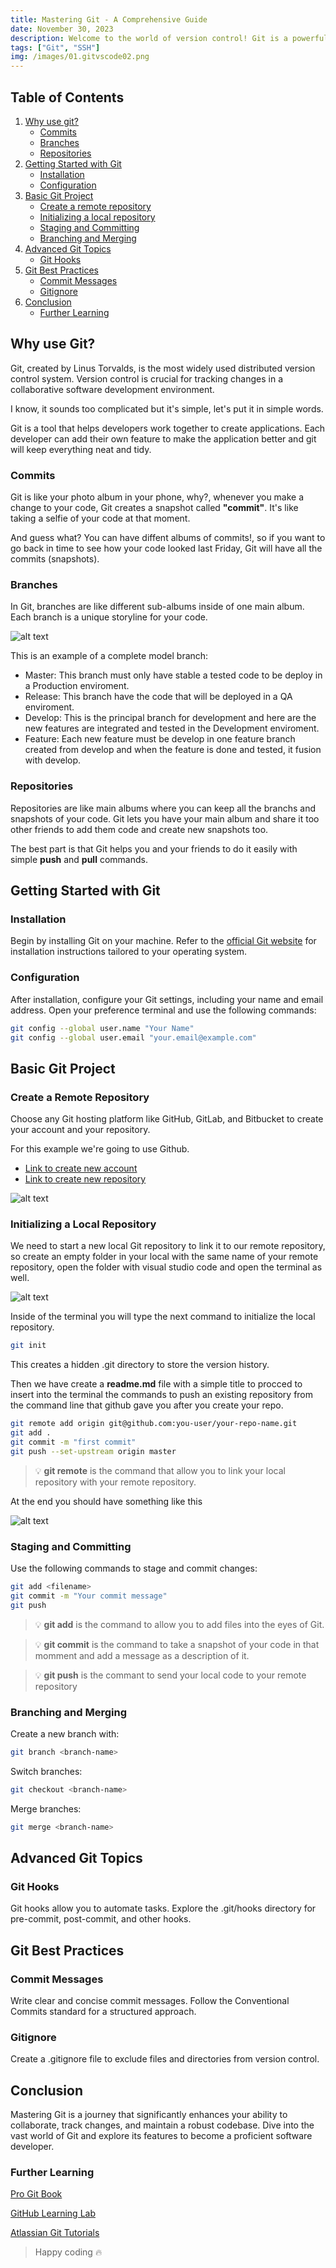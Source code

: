 ```yaml
---
title: Mastering Git - A Comprehensive Guide
date: November 30, 2023
description: Welcome to the world of version control! Git is a powerful tool that allows developers to track changes, collaborate seamlessly, and maintain the integrity of their codebase. In this comprehensive guide, we'll delve into the key concepts and advanced features of Git to help you become a Git master.
tags: ["Git", "SSH"]
img: /images/01.gitvscode02.png
---
```


## Table of Contents

1. [Why use git?](#why-use-git)
   - [Commits](#commits)
   - [Branches](#branches)
   - [Repositories](#repositories)
2. [Getting Started with Git](#getting-started-with-git)
   - [Installation](#installation)
   - [Configuration](#configuration)
3. [Basic Git Project](#basic-git-project)
   - [Create a remote repository](#create-a-remote-repository)
   - [Initializing a local repository](#initializing-a-repository)
   - [Staging and Committing](#staging-and-committing)
   - [Branching and Merging](#branching-and-merging)
4. [Advanced Git Topics](#advanced-git-topics)
   - [Git Hooks](#git-hooks)
5. [Git Best Practices](#git-best-practices)
   - [Commit Messages](#commit-messages)
   - [Gitignore](#gitignore)
6. [Conclusion](#conclusion)
   - [Further Learning](#further-learning)

## Why use Git?

Git, created by Linus Torvalds, is the most widely used distributed version control system. Version control is crucial for tracking changes in a collaborative software development environment.

I know, it sounds too complicated but it's simple, let's put it in simple words.

Git is a tool that helps developers work together to create applications. Each developer can add their own feature to make the application better and git will keep everything neat and tidy.

### Commits

Git is like your photo album in your phone, why?, whenever you make a change to your code, Git creates a snapshot called **"commit"**. It's like taking a selfie of your code at that moment.

And guess what? You can have diffent albums of commits!, so if you want to go back in time to see how your code looked last Friday, Git will have all the commits (snapshots).

### Branches

In Git, branches are like different sub-albums inside of one main album. Each branch is a unique storyline for your code.

![alt text](./images/01.gitbranches.png)

This is an example of a complete model branch:

- Master: This branch must only have stable a tested code to be deploy in a Production enviroment.
- Release: This branch have the code that will be deployed in a QA enviroment.
- Develop: This is the principal branch for development and here are the new features are integrated and tested in the Development enviroment.
- Feature: Each new feature must be develop in one feature branch created from develop and when the feature is done and tested, it fusion with develop.

### Repositories

Repositories are like main albums where you can keep all the branchs and snapshots of your code. Git lets you have your main album and share it too other friends to add them code and create new snapshots too.

The best part is that Git helps you and your friends to do it easily with simple **push** and **pull** commands.

## Getting Started with Git

### Installation

Begin by installing Git on your machine. Refer to the [official Git website](https://git-scm.com/) for installation instructions tailored to your operating system.

### Configuration

After installation, configure your Git settings, including your name and email address. Open your preference terminal and use the following commands:

```bash
git config --global user.name "Your Name"
git config --global user.email "your.email@example.com"
```

## Basic Git Project

### Create a Remote Repository

Choose any Git hosting platform like GitHub, GitLab, and Bitbucket to create your account and your repository.

For this example we're going to use Github.

- [Link to create new account](https://github.com/joi)
- [Link to create new repository](https://github.com/new)

![alt text](./images/01.githubnew.png)

### Initializing a Local Repository

We need to start a new local Git repository to link it to our remote repository, so create an empty folder in your local with the same name of your remote repository, open the folder with visual studio code and open the terminal as well.

![alt text](./images/01.gitvscode.png)

Inside of the terminal you will type the next command to initialize the local repository.

```bash
git init
```

This creates a hidden .git directory to store the version history.

Then we have create a **readme.md** file with a simple title to procced to insert into the terminal the commands to push an existing repository from the command line that github gave you after you create your repo.

```bash
git remote add origin git@github.com:you-user/your-repo-name.git
git add .
git commit -m "first commit"
git push --set-upstream origin master
```

> 💡 **git remote** is the command that allow you to link your local repository with your remote repository.

At the end you should have something like this

![alt text](./images/01.gitvscode2.png)

### Staging and Committing

Use the following commands to stage and commit changes:

```bash
git add <filename>
git commit -m "Your commit message"
git push
```

> 💡 **git add** is the command to allow you to add files into the eyes of Git.

> 💡 **git commit** is the command to take a snapshot of your code in that momment and add a message as a description of it.

> 💡 **git push** is the commant to send your local code to your remote repository

### Branching and Merging

Create a new branch with:

```bash
git branch <branch-name>
```

Switch branches:

```bash
git checkout <branch-name>
```

Merge branches:

```bash
git merge <branch-name>
```

## Advanced Git Topics

### Git Hooks

Git hooks allow you to automate tasks. Explore the .git/hooks directory for pre-commit, post-commit, and other hooks.

## Git Best Practices

### Commit Messages

Write clear and concise commit messages. Follow the Conventional Commits standard for a structured approach.

### Gitignore

Create a .gitignore file to exclude files and directories from version control.

## Conclusion

Mastering Git is a journey that significantly enhances your ability to collaborate, track changes, and maintain a robust codebase. Dive into the vast world of Git and explore its features to become a proficient software developer.

### Further Learning

[Pro Git Book](https://git-scm.com/book/en/v2)

[GitHub Learning Lab](https://docs.github.com/en/get-started)

[Atlassian Git Tutorials](https://www.atlassian.com/git/tutorials)

> Happy coding 🔥

